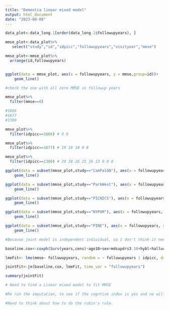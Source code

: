 ---
title: "Dementia linear mixed model"
output: html_document
date: "2023-08-08"
---

```{r check longitudinal outcome mmse}

data_plot<-data_long.1[order(data_long.1$followupyears), ]

mmse_plot<-data_plot%>%
   select("study","id","idpicc","followupyears","visityear","mmse")

mmse_plot<-mmse_plot%>%
  arrange(id,followupyears)


ggplot(data = mmse_plot, aes(x = followupyears, y = mmse,group=id))+
    geom_line()

#check the one with all zero MMSE in followup years

mmse_plot%>%
  filter(mmse==0)

#1666
#1677
#1300

mmse_plot%>%
  filter(idpicc==1666) # 0 0

mmse_plot%>%
  filter(idpicc==1677) # 19 18 10 0 0

mmse_plot%>%
  filter(idpicc==1300) # 29 28 26 25 16 13 0 0 0

ggplot(data = subset(mmse_plot,study=="CamPalGN"), aes(x = followupyears, y = mmse,group=idpicc))+
    geom_line()

ggplot(data = subset(mmse_plot,study=="ParkWest"), aes(x = followupyears, y = mmse,group=idpicc))+
    geom_line()

ggplot(data = subset(mmse_plot,study=="PICNICS"), aes(x = followupyears, y = mmse,group=idpicc))+
    geom_line()

ggplot(data = subset(mmse_plot,study=="NYPUM"), aes(x = followupyears, y = mmse,group=idpicc))+
    geom_line()

ggplot(data = subset(mmse_plot,study=="PINE"), aes(x = followupyears, y = mmse,group=idpicc))+
    geom_line()

```


```{r all study model}

#Because joint model is independent individual, so I don't think it need to strata.

baseline.cox<-coxph(Surv(years,cens)~age10+sex+mdsupdrs3.10+hybl+hallucinationsindex+cognitiveindex,data=data.baseline.1, x = TRUE,model = TRUE)

lmeFit<- lme(mmse~ followupyears, random = ~ followupyears | idpicc, data = data_long.1)

jointFit<-jm(baseline.cox, lmeFit, time_var = "followupyears")

summary(jointFit)

```

```{r Note for next step}

# Need to find a Linear mixed model to fit MMSE

#Re run the imputation, to see if the cogntive index is yes and no will that be better?

#Need to think about how to do the rubin's rule.

```